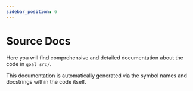 ---
sidebar_position: 6
---

# Source Docs

Here you will find comprehensive and detailed documentation about the code in `goal_src/`.

This documentation is automatically generated via the symbol names and docstrings within the code itself.
